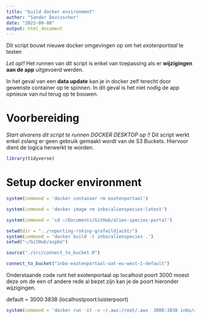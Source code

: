 ```yaml
---
title: "build docker environment"
author: "Sander Devisscher"
date: "2023-09-08"
output: html_document
---
```


Dit script bouwt nieuwe docker omgevingen op om het *exotenportaal* te testen

*Let op!!* Het runnen van dit script is enkel van toepassing als er 
**wijzigingen aan de app** uitgevoerd werden.

In het geval van een **data update** kan je in docker zelf terecht door gewenste 
container op te spinnen. In dit geval is het niet nodig de app opnieuw van nul
terug op te bouwen.

# Voorbereiding
*Start alvorens dit script te runnen DOCKER DESKTOP op !!*
Dit script werkt enkel zolang er geen gebruik gemaakt wordt van de S3 Buckets.
Hiervoor dient de logica herwerkt te worden.

```r
library(tidyverse)
```

# Setup docker environment

```r
system(command = 'docker container rm exotenportaal')
```

```r
system(command = 'docker image rm inbo/alienspecies:latest')
```

```r
system(command = 'cd ~/Documents/GitHub/alien-species-portal')
```

```r
setwd(dir = "../reporting-rshiny-grofwildjacht/")
system(command = 'docker build -t inbo/alienspecies .')
setwd("~/GitHub/aspbo")
```

```r
source("./src/connect_to_bucket.R")

connect_to_bucket("inbo-exotenportaal-uat-eu-west-1-default")
```

Onderstaande code runt het exotenportaal op localhost poort 3000 moest deze
om de een of andere rede al bezet zijn kan je de poort hieronder wijzigingen.



default = 3000:3838 (localhostpoort:luisterpoort)
```r
system(command = 'docker run -it -v ~/.aws:/root/.aws  3000:3838 inbo/alienspecies R -e "alienSpecies::setupS3();alienSpecies::runShiny()"')
```


